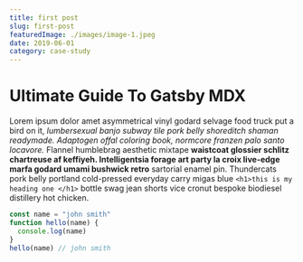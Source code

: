 ```yaml
---
title: first post
slug: first-post
featuredImage: ./images/image-1.jpeg
date: 2019-06-01
category: case-study
---
```



# Ultimate Guide To Gatsby MDX

Lorem ipsum dolor amet asymmetrical vinyl godard selvage food truck put a bird on it, _lumbersexual banjo subway tile pork belly shoreditch shaman readymade. Adaptogen offal coloring book, normcore franzen palo santo locavore._ Flannel humblebrag aesthetic mixtape **waistcoat glossier schlitz chartreuse af keffiyeh. Intelligentsia forage art party la croix live-edge marfa godard umami bushwick retro** sartorial enamel pin.
Thundercats pork belly portland cold-pressed everyday carry migas blue
`<h1>this is my heading one </h1>`
bottle swag jean shorts vice cronut bespoke biodiesel distillery hot chicken.



<div className="code">

```javascript
const name = "john smith"
function hello(name) {
  console.log(name)
}
hello(name) // john smith
```

</div>
